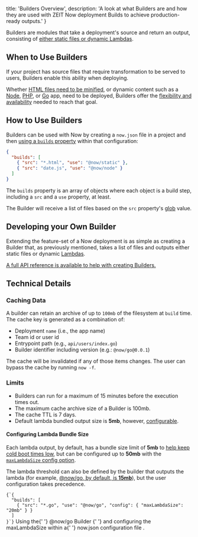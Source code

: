
  title: 'Builders Overview',
  description:
    'A look at what Builders are and how they are used with ZEIT Now deployment Builds to achieve production-ready outputs.'
}

Builders are modules that take a deployment's source and return an output, consisting of [either static files or dynamic Lambdas](/docs/v2/deployments/builds#sources-and-outputs).

## When to Use Builders

If your project has source files that require transformation to be served to users, Builders enable this ability when deploying.

Whether [HTML files need to be minified](/docs/v2/deployments/official-builders/html-minifier-now-html-minifier), or dynamic content such as a [Node](/docs/v2/deployments/official-builders/node-js-now-node), [PHP](/docs/v2/deployments/official-builders/php-now-php), or [Go](/docs/v2/deployments/official-builders/go-now-go) app, need to be deployed, Builders offer the [flexibility and availability](/docs/v2/deployments/builders/developer-guide) needed to reach that goal.

## How to Use Builders

Builders can be used with Now by creating a `now.json` file in a project and then [using a `builds` property](/docs/v2/deployments/builds) within that configuration:

```json
{
  "builds": [
    { "src": "*.html", "use": "@now/static" },
    { "src": "date.js", "use": "@now/node" }
  ]
}
```

The `builds` property is an array of objects where each object is a build step, including a `src` and a `use` property, at least.

The Builder will receive a list of files based on the `src` property's [glob](<https://en.wikipedia.org/wiki/Glob_(programming)>) value.

## Developing your Own Builder

Extending the feature-set of a Now deployment is as simple as creating a Builder that, as previously mentioned, takes a list of files and outputs either static files or dynamic [Lambdas](/docs/v2/deployments/concepts/lambdas).

[A full API reference is available to help with creating Builders.](/docs/v2/deployments/builders/developer-guide)

## Technical Details

### Caching Data

A builder can retain an archive of up to `100mb` of the filesystem at `build` time. The cache key is generated as a combination of:

- Deployment `name` (i.e., the app name)
- Team id or user id
- Entrypoint path (e.g., `api/users/index.go`)
- Builder identifier including version (e.g.: `@now/go@0.0.1`)

The cache will be invalidated if any of those items changes. The user can bypass the cache by running `now -f`.

### Limits

- Builders can run for a maximum of 15 minutes before the execution times out.
- The maximum cache archive size of a Builder is 100mb.
- The cache TTL is 7 days.
- Default lambda bundled output size is **5mb**, however, [configurable](#configuring-lambda-bundle-size).

#### Configuring Lambda Bundle Size

Each lambda output, by default, has a bundle size limit of **5mb** to [help keep cold boot times low](/docs/v2/deployments/concepts/lambdas#maximum-bundle-size), but can be configured up to **50mb** with the [`maxLambdaSize` config option](/docs/v2/deployments/concepts/lambdas#maximum-bundle-size).

The lambda threshold can also be defined by the builder that outputs the lambda (for example, [@now/go, by default, is **15mb**](/docs/v2/deployments/official-builders/go-now-go#maximum-lambda-bundle-size)), but the user configuration takes precedence.

<Example>
  <Code lang="json">{`{
  "builds": [
    { "src": "*.go", "use": "@now/go", "config": { "maxLambdaSize": "20mb" } }
  ]
}`}</Code>
  <Caption>
    Using the{' '}
    <GenericLink href="/docs/v2/deployments/official-builders/go-now-go">
      @now/go Builder
    </GenericLink>{' '}
    and configuring the <InlineCode>maxLambdaSize</InlineCode> within a{' '}
    <GenericLink href="/docs/v2/deployments/configuration#builds">
      now.json configuration file
    </GenericLink>
    .
  </Caption>
</Example>

